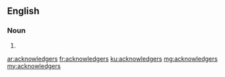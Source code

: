 ==English==

===Noun===
{{head|en}}

# {{plural of|acknowledger}}

[[ar:acknowledgers]]
[[fr:acknowledgers]]
[[ku:acknowledgers]]
[[mg:acknowledgers]]
[[my:acknowledgers]]